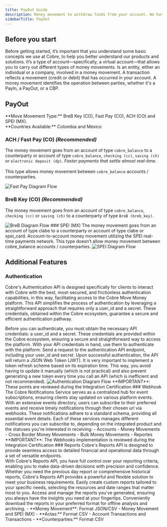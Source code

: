 ```yaml
---
title: PayOut Guide
description: Money movement to withdraw funds from your account. We have different providers to carry out the money movements.
sidebarTitle: PayOut
---
```


## Before you start
Before getting started, it’s important that you understand some basic concepts we use at Cobre, to help you better understand our products and solutions.
<Columns col={2}>
<Card title="Cobre Balance" href="/docs/product-guides/main-concepts#cobre-balance" cta="Learn more">
It’s a type of account—specifically, a virtual account—that allows you to carry out different types of money movements.
</Card>
<Card title="Counterparty" href="/docs/product-guides/main-concepts#counterparty" cta="Learn more">
Is an entity, either an individual or a company, involved in a money movement.
</Card>
<Card title="Transactions">
A transaction reflects a movement (credit or debit) that has occurred in your account.
</Card>
<Card title="Money Market">
A money movement identifies the operation between parties, whether it's a PayIn, a PayOut, or a CBP.
</Card>
</Columns>


## PayOut
<Info>
**Move Movement Type:** BreB Key (CO), Fast Pay (CO), ACH (CO) and SPEI (MX).<br/>
**Countries Available:** Colombia and México
</Info>

### ACH / Fast Pay (CO) _(Recommended)_
The money movement goes from an account of type `cobre_balance` to a counterparty or account of type `cobre_balance`, `checking (cc)`, `saving (ch)` or `electronic deposit (dp)`. _Faster payments that settle almost real-time._
<br/><br/>This type allows money movement between `cobre_balance` accounts / counterparties.

<Frame>
    <img src="/images/fast-pay-diagram.png" alt="Fast Pay Diagram Flow" />
</Frame>

### BreB Key (CO) _(Recommended)_
The money movement goes from an account of type `cobre_balance`, `checking (cc)` or `saving (ch)` to a counterparty of type `BreB (breb_key)`.
<Frame>
    <img src="/images/breb-diagram.png" alt="BreB Diagram Flow" />
</Frame>
### SPEI (MX)
The money movement goes from an account of type clabe to a counterparty or account of type clabe or spei_card. Account-to-account money movement utilizing the SPEI real-time payments network. This type doesn’t allow money movement between cobre_balance accounts / counterparties.
<Frame>
    <img src="/images/spei-diagram.png" alt="SPEI Diagram Flow" />
</Frame>


## Additional Features
### Authentication
Cobre's Authentication API is designed specifically for clients to interact with Cobre with the best, most-secured, and frictionless authentication capabilities, in this way, facilitating access to the Cobre Move Money platform. This API simplifies the process of authentication by leveraging a straightforward approach that requires only a user_id and a secret. These credentials, obtained within the Cobre ecosystem, guarantee a secure and efficient authentication pathway.

<Steps>
<Step title="Obtain API Credentials">
Before you can authenticate, you must obtain the necessary API credentials: a user_id and a secret. These credentials are provided within the Cobre ecosystem, ensuring a secure and straightforward way to access the platform.
</Step>
<Step title="Authenticate with the Platform">
With your API credentials in hand, use them to authenticate with the platform. Send a request to the authentication API endpoint, including your user_id and secret. Upon successful authentication, the API will return a JSON Web Token (JWT).
</Step>
<Step title="Refresh Token">
It is very important to implement a token refresh scheme based on its expiration time. This way, you avoid having to update it manually (which is not practical) and also prevent generating a new token every time you call an API (which is inefficient and not recommended).
</Step>
</Steps>

<Frame>
    <img src="/images/authentication-diagram.png" alt="Authentication Diagram Flow" />
</Frame>
<Note>
**IMPORTANT**: These points are reviewed during the Integration Certification
</Note>
### Webhook
The Cobre Notifications Service serves as a centralized hub for event subscriptions, ensuring clients stay updated on various platform events. With an extensive events directory, users can subscribe to their preferred events and receive timely notifications through their chosen url via webhooks. These notifications adhere to a standard schema, providing all essential event details.

<Accordion title="Events" defaultOpen>
Each of these services manages different notifications you can subscribe to, depending on the integrated product and the statuses you're interested in receiving:
- Accounts
- Money Movements
- Cross Border Money Movements
- Bulk Money Movements
- Reportes
</Accordion>

<Note>
**IMPORTANT**: The Webhooks implementation is reviewed during the Integration Certification
</Note>
### Reports
Cobre's Reports API is designed to provide seamless access to detailed financial and operational data through a set of versatile endpoints. <br/>
With Cobre's Reports API, you have full control over your reporting criteria, enabling you to make data-driven decisions with precision and confidence. Whether you need the previous day report or comprehensive historical reports, Cobre's Reports API provides a powerful and flexible solution to meet your business requirements.

<Steps>
<Step title="Generate Reports on Demand">
Easily create custom reports tailored to your specific needs, selecting the resources and date ranges that matter most to you.
</Step>
<Step title="Obtain Created Reports">
Access and manage the reports you've generated, ensuring you always have the insights you need at your fingertips.
</Step>
<Step title="Download Desired Reports">
Conveniently download the reports in your preferred format for offline analysis and archiving.
</Step>
</Steps>
<Accordion title="Types" defaultOpen>
- **Money Movement**: Format JSON/CSV - Money Movement and SPEI (MX)
- **Actas:** Format CSV - Account Transactions and Transactions
- **Counterparties:** Format CSV
</Accordion>